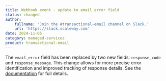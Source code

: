 ```yaml
---
title: Webhook event - update to email error field
status: changed
author:
    fullname: 'Join the #transactional-email channel on Slack.'
    url: 'https://slack.scaleway.com'
date: 2024-11-05
category: managed-services
product: transactional-email
---
```


The `email_error` field has been replaced by two new fields: `response_code` and `response_message`. This change allows for more precise error identification and improved tracking of response details. See the [documentation](/transactional-email/api-cli/webhook-events-payloads/) for full details.

